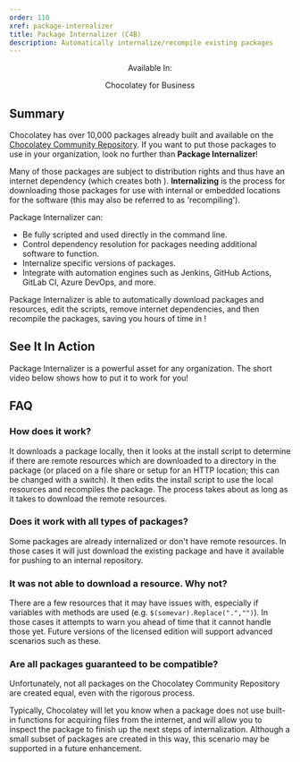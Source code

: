 ```yaml
---
order: 110
xref: package-internalizer
title: Package Internalizer (C4B)
description: Automatically internalize/recompile existing packages
---
```


<div class="card card-body card-border-top pt-c2">
    <center>
    <p class="h3">Available In:</p>
    <p class="mb-0">
        Chocolatey for Business
    </p>
    </center>
</div>

## Summary
Chocolatey has over 10,000 packages already built and available on the [Chocolatey Community Repository](https://community.chocolatey.org/packages). If you want to put those packages to use in your organization, look no further than **Package Internalizer**!

Many of those packages are subject to distribution rights and thus have an internet dependency (which creates both <Xref title="trust and control issues" value="community-packages-disclaimer" />). **Internalizing** is the process for downloading those packages for use with internal or embedded locations for the software (this may also be referred to as 'recompiling').

Package Internalizer can:

* Be fully scripted and used directly in the command line.
* Control dependency resolution for packages needing additional software to function.
* Internalize specific versions of packages.
* Integrate with automation engines such as Jenkins, GitHub Actions, GitLab CI, Azure DevOps, and more.

Package Internalizer is able to automatically download packages and resources, edit the scripts, remove internet dependencies, and then recompile the packages, saving you hours of time in <Xref title="manually internalizing/recompiling packages" value="recompile-packages" />!

## See It In Action
Package Internalizer is a powerful asset for any organization. The short video below shows how to put it to work for you!

## FAQ

### How does it work?

It downloads a package locally, then it looks at the install script to determine if there are remote resources which are downloaded to a directory in the package (or placed on a file share or setup for an HTTP location; this can be changed with a switch). It then edits the install script to use the local resources and recompiles the package. The process takes about as long as it takes to download the remote resources.

### Does it work with all types of packages?

Some packages are already internalized or don't have remote resources. In those cases it will just download the existing package and have it available for pushing to an internal repository.

### It was not able to download a resource. Why not?

There are a few resources that it may have issues with, especially if variables with methods are used (e.g. `$(somevar).Replace(".","")`). In those cases it attempts to warn you ahead of time that it cannot handle those yet. Future versions of the licensed edition will support advanced scenarios such as these.

### Are all packages guaranteed to be compatible?

Unfortunately, not all packages on the Chocolatey Community Repository are created equal, even with the rigorous <Xref title="moderation" value="moderation" /> process.

Typically, Chocolatey will let you know when a package does not use built-in functions for acquiring files from the internet, and will allow you to inspect the package to finish up the next steps of internalization. Although a small subset of packages are created in this way, this scenario may be supported in a future enhancement.
